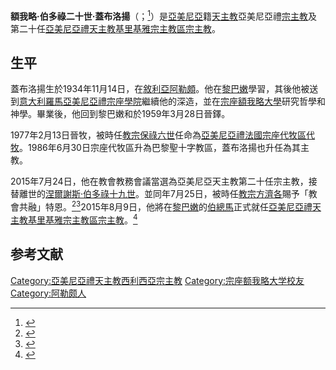{{Rough translation|time=2021-06-01T05:53:36+00:00}}

{{Infobox Christian leader
| type             = patriarch
| honorific-prefix =
| name             = 額我略·伯多祿二十世·蓋布洛揚<br />Գրիգոր Պետրոս Ի. Կապրոյեան
| honorific-suffix = 
| native_name      = 
| native_name_lang = 
| title            = [[亞美尼亞禮天主教基里基雅宗主教區|亞美尼亞禮天主教基里基雅宗主教區宗主教]]
| image            = 
| image_size       = 
| alt              = 
| archdiocese      = 
| province         = 
| metropolis       = 
| diocese          = 
| see              = [[亞美尼亞禮天主教基里基雅宗主教區|亞美尼亞禮基里基雅宗主教區]]
| elected          = 2015年7月24日
| appointed        = 
| term             = 
| term_start       =
| quashed          = 
| term_end         = 2021年5月25日
| predecessor      = [[涅爾謝斯·伯多祿十九世|涅爾謝斯·伯多祿十九世]] 
| opposed          = 
| successor        =
| other_post       = 
<!---------- Orders ---------->
| ordination       = 1959年3月28日
| ordained_by      = 
| consecration     = 1977年2月13日
| consecrated_by   = [[Hemaiag_Bedros_XVII_Ghedighian|Hemaiag Bedros XVII Ghedighian]]
| cardinal         = 
| rank             = 
<!---------- Personal details ---------->
| birth_name       = Krikor Gabroyan
| birth_date       = {{Birth date|1934|11|14|df=y}}
| birth_place      = {{SYR}}[[阿勒頗|阿勒頗]]
| death_date       = {{Death date and age|2021|05|25|1934|11|14|df=y}}
| death_place      = {{LBN}}[[贝鲁特|贝鲁特]]
| buried           = 
| nationality      = 
| religion         = [[亞美尼亞禮天主教會|亞美尼亞禮天主教會]]
| residence        = [[黎巴嫩|黎巴嫩]]
| previous_post    = {{unbulleted list|[[亞美尼亞禮天主教巴黎聖十字教區|亞美尼亞禮巴黎聖十字教區主教]]（1977年－2013年）}}
}}
'''額我略·伯多祿二十世·蓋布洛揚'''（{{lang-hy|Գրիգոր Պետրոս Ի. Կապրոյեան}}；{{bd|1934年|11月14日|2021年|5月25日|catIdx=Krikor Bedros XX Gabroyan}}<ref>{{cite web|url=http://www.armeniancatholic.org/%d5%b4%d5%a1%d5%b0%d5%a1%d5%a6%d5%a4-3/|title=ՄԱՀԱԶԴ|language=hy|publisher=Armenian Catholic Church|date=2021-05-25|accessdate=2021-05-26|archive-date=2021-05-25|archive-url=https://web.archive.org/web/20210525144834/http://www.armeniancatholic.org/%D5%B4%D5%A1%D5%B0%D5%A1%D5%A6%D5%A4-3/|dead-url=no}}</ref>）是[[亞美尼亞|亞美尼亞]]籍[[天主教|天主教]]亞美尼亞禮[[宗主教|宗主教]]及第二十任[[亞美尼亞禮天主教基里基雅宗主教區|亞美尼亞禮天主教基里基雅宗主教區宗主教]]。

==生平==
蓋布洛揚生於1934年11月14日，在[[敘利亞|敘利亞]][[阿勒頗|阿勒頗]]。他在[[黎巴嫩|黎巴嫩]]學習，其後他被送到[[意大利|意大利]][[羅馬|羅馬]][[亞美尼亞禮宗座學院|亞美尼亞禮宗座學院]]繼續他的深造，並在[[宗座額我略大學|宗座額我略大學]]研究哲學和神學。畢業後，他回到黎巴嫩和於1959年3月28日晉鐸。

1977年2月13日晉牧，被時任[[教宗保祿六世|教宗保祿六世]]任命為[[亞美尼亞禮天主教巴黎聖十字教區|亞美尼亞禮法國宗座代牧區代牧]]。1986年6月30日宗座代牧區升為巴黎聖十字教區，蓋布洛揚也升任為其主教。

2015年7月24日，他在教會教務會議當選為亞美尼亞天主教第二十任宗主教，接替離世的[[涅爾謝斯·伯多祿十九世|涅爾謝斯·伯多祿十九世]]。並同年7月25日，被時任[[教宗方濟各|教宗方濟各]]賜予「教會共融」特恩。<ref>{{Cite web |url=http://saltandlighttv.org/chinese/20th-armenian-patriarch/ |title=亞美尼亞天主教會選出新宗主教 |access-date=2015-07-28 |archive-date=2020-04-07 |archive-url=https://web.archive.org/web/20200407014943/http://saltandlighttv.org/chinese/20th-armenian-patriarch/ |dead-url=no }}</ref><ref name="bollettino">{{cite press release |url=https://press.vatican.va/content/salastampa/it/bollettino/pubblico/2015/07/25/0593/01278.html|title=Concessione della "Ecclesiastica Communio" al nuovo Patriarca di Cilicia degli Armeni, Sua Beatitudine Grégoire Pierre XX Ghabroyan, 25.07.2015|publisher=Sala Stampa della Santa Sede|date=2015-07-25|accessdate=2019-07-21|language=it|archivedate=2019-07-21|archiveurl=https://web.archive.org/web/20190721102531/https://press.vatican.va/content/salastampa/it/bollettino/pubblico/2015/07/25/0593/01278.html}}</ref>2015年8月9日，他將在[[黎巴嫩|黎巴嫩]]的[[伯總馬|伯總馬]]正式就任[[亞美尼亞禮天主教基里基雅宗主教區|亞美尼亞禮天主教基里基雅宗主教區宗主教]]。<ref>{{cite web| url=http://www.armeniancatholic.org/inside.php?lang=am&page_id=14&newsID=2804| title=Ամենապատիւ Տէր Գրիգոր Պետրոս Ի. Կաթողիկոս Պատրիարք Տանն Կիլիկիոյ Կաթողիկէ Հայոց| publisher=亞美尼亞禮天主教會| accessdate=2015年7月27日| language=hy| deadurl=yes| archiveurl=https://web.archive.org/web/20150814040350/http://armeniancatholic.org/inside.php?lang=am&page_id=14&newsID=2804| archivedate=2015年8月14日}}</ref>

== 参考文献 ==
{{reflist}}

[[Category:亞美尼亞禮天主教西利西亞宗主教|Category:亞美尼亞禮天主教西利西亞宗主教]]
[[Category:宗座额我略大学校友|Category:宗座额我略大学校友]]
[[Category:阿勒颇人|Category:阿勒颇人]]